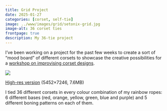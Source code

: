 ```yaml
---
title: Grid Project
date: 2025-01-27
categories: [corset, self-tie]
image: ../www/images/grid/setonix-grid.jpg
image-alt: 36 corset ties
frontpage: true
description: My 36-tie project
---
```


I've been working on a project for the past few weeks to create a sort of "mood board" of different corsets to showcase the creative possibilities for a [workshop on improvising corset designs](2025-01-21_start-to-art.qmd).

![](../www/images/grid/setonix-grid.jpg)

[High-res version](../www/images/grid/setonix-grid-highres.jpg) (5452×7246, 7.6MB)

I tied 36 different corsets in every colour combination of my rainbow ropes: 6 different bases (red, orange, yellow, green, blue and purple) and 5 different boning patterns on each of them.

<!--
list.files("../www/images/grid/aligned", full.names = TRUE) |>
  paste0("![](", x = _, ")") |>
  paste(collapse = "\n\n") |>
  cat()
-->
